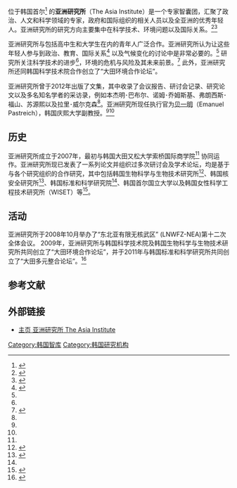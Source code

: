位于韩国首尔<ref name="taibook">{{cite book |last=Pastreich |first=Emanuel |authorlink= |title=Selected Publications of The Asia Institute |url= |accessdate=2013-02-11 |year=2012 |publisher=The Asia Institute |location=Seoul |isbn=978-89-969848-0-1 |page=4}}</ref> 的'''亚洲研究所'''（The Asia Institute）是一个专家智囊团，汇聚了政治、人文和科学领域的专家，政府和国际组织的相关人员以及全亚洲的优秀年轻人。亚洲研究所的研究方向主要集中在科学技术、环境问题以及国际关系。<ref>{{cite web
 |url          = http://www.ytn.co.kr/_ln/0101_201211030510297393
 |title        = 동북아 갈등, 장기적 대응 병행해야
 |date         = 2012-11-03
 |website      = http://www.ytn.co.kr/
 |publisher    = YTN News
 |accessdate   = 2012-11-03
 |archive-date = 2013-12-30
 |archive-url  = https://web.archive.org/web/20131230235959/http://www.ytn.co.kr/_ln/0101_201211030510297393
 |dead-url     = no
}}</ref><ref name="asiatimesonline">{{cite web |url=http://www.atimes.com/atimes/Korea/NL01Dg01.html |title=A new kind of scholar breaks ground in Korea |last=Arvind |first=Subadra |date=1 December 2012 |publisher=Asia Times Online |accessdate=2 December 2012 |archive-date=2016-03-25 |archive-url=https://web.archive.org/web/20160325132727/http://www.atimes.com/atimes/Korea/NL01Dg01.html |dead-url=no }}</ref> 

亚洲研究所与包括高中生和大学生在内的青年人广泛合作。亚洲研究所认为让这些年轻人参与到政治、教育、国际关系<ref name="Yalejournal">{{cite journal |last=Simon |first=Ian D. |year=2011 |title=Plans of Mice and Men: From Bench Science to Science Policy |journal=Yale J. Biol. Med. |volume=84 |issue=3 |pages=237–242 |publisher=Yale University |url=http://www.ncbi.nlm.nih.gov/pmc/articles/PMC3178853/ |accessdate=14 November 2012 |archive-date=2019-12-16 |archive-url=https://web.archive.org/web/20191216220602/https://www.ncbi.nlm.nih.gov/pmc/articles/PMC3178853/ |dead-url=no }}</ref> 以及气候变化的讨论中是非常必要的。<ref name="asiatimesonline" />  研究所关注科学技术的进步<ref name="Yalejournal" />，环境的危机与风险及其未来前景。<ref name="feffer">{{cite web
 |url          = http://nautilus.org/napsnet/napsnet-policy-forum/wenchuan-as-eco-city/#axzz2dETs6Hxp
 |title        = Policy Forum 08-047: Wenchuan as Eco-City
 |last1        = Pastreich
 |first1       = Emanuel
 |last2        = Feffer
 |first2       = John
 |date         = 2008-06-17
 |website      = http://nautilus.org/
 |publisher    = Nautilus
 |accessdate   = 2012-02-11
 |archive-date = 2012-04-15
 |archive-url  = https://web.archive.org/web/20120415135111/http://nautilus.org/napsnet/napsnet-policy-forum/wenchuan-as-eco-city/#axzz2dETs6Hxp
 |dead-url     = no
}}</ref>  此外，亚洲研究所还同韩国科学技术院合作创立了“大田环境合作论坛”。 

亚洲研究所曾于2012年出版了文集，其中收录了会议报告、研讨会记录、研究论文以及多名知名学者的采访录，例如本杰明･巴布尔、诺姆･乔姆斯基、弗朗西斯･福山、苏源熙以及拉里･威尔克森<ref name="taibook" />。亚洲研究所现任执行官为[[贝一明|贝一明]]（Emanuel Pastreich），韩国庆熙大学副教授。<ref name="asiatimesonline" /><ref name="taibook" />
==历史==
亚洲研究所成立于2007年，最初与韩国大田又松大学索桥国际商学院<ref name="feffer" /> 协同运作。亚洲研究所现已发表了一系列论文并组织过多次研讨会及学术论坛，均是基于与各个研究组织的合作研究，其中包括韩国生物科学与生物技术研究所<ref name="#1">{{cite web
 |url          = http://www.bioin.or.kr/board.do?cmd=view&bid=policy_rep&num=191808
 |title        = Approaches to International Collaboration in Korean Biotechnology
 |last         = Pastreich
 |first        = Emanuel
 |date         = 2009-10-19
 |website      = http://www.bioin.or.kr/
 |publisher    = Biotech Information Portal
 |accessdate   = 2013-02-11
 |archive-date = 2013-12-30
 |archive-url  = https://web.archive.org/web/20131230234033/http://www.bioin.or.kr/board.do?cmd=view&bid=policy_rep&num=191808
 |dead-url     = no
}}</ref>、韩国核安全研究所<ref>{{cite web
 |url          = http://www.asia-institute.org/wp-content/uploads/2012/09/2010-05-01-A-Survey-of-the-Nuclear-Safety-Infrastructure-in-Southeast-Asia-and-Prospects-for-the-Future1.pdf
 |title        = The Asia Institute Report for the Korea Institute of Nuclear Safety: A Survey of Nuclear Safety Infrastructure in Southeast Asia and Prospects for the Future
 |last1        = Pastreich
 |first1       = Emanuel
 |last2        = Butakov
 |first2       = Sergey
 |last3        = Delorme
 |first3       = Michael
 |date         = 2010-05-01
 |website      = http://asia-institute.org
 |publisher    = The Asia Institute
 |accessdate   = 2011-02-11
 |archive-date = 2015-09-23
 |archive-url  = https://web.archive.org/web/20150923175230/http://www.asia-institute.org/wp-content/uploads/2012/09/2010-05-01-A-Survey-of-the-Nuclear-Safety-Infrastructure-in-Southeast-Asia-and-Prospects-for-the-Future1.pdf
 |dead-url     = no
}}</ref>、韩国标准和科学研究院<ref name="#1"/>、韩国首尔国立大学以及韩国女性科学工程技术研究所（WISET）等<ref>{{Cite web |url=http://www.asia-institute.org/2012/12/14/centre-for-women-in-science-engineering-and-technology-as-a-unesco-centre/#more-738/ |title=Centre for Women in Science, Engineering and Technology as a UNESCO Centre, The Asia Institute Report |accessdate=2013-08-28 |archive-date=2015-09-23 |archive-url=https://web.archive.org/web/20150923175228/http://www.asia-institute.org/2012/12/14/centre-for-women-in-science-engineering-and-technology-as-a-unesco-centre/#more-738/ |dead-url=no }}</ref>。
==活动==
亚洲研究所于2008年10月举办了“东北亚有限无核武区” (LNWFZ-NEA)第十二次全体会议。 
2009年，亚洲研究所与韩国科学技术院及韩国生物科学与生物技术研究所共同创立了“大田环境合作论坛”，并于2011年与韩国标准和科学研究所共同创立了“大田多元整合论坛”。<ref>{{cite web
 |url          = http://www.koreaittimes.com/story/13658/global-convergence-forum-%E2%80%98industry-convergence-key%E2%80%99
 |title        = Global Convergence Forum - ‘Industry Convergence is the Key’
 |last         = Kim
 |first        = Yea-rim
 |date         = 2011-03-22
 |website      = 
 |publisher    = Korea IT Times
 |accessdate   = 2013-02-11
 |archive-date = 2013-12-30
 |archive-url  = https://web.archive.org/web/20131230234308/http://www.koreaittimes.com/story/13658/global-convergence-forum-%E2%80%98industry-convergence-key%E2%80%99
 |dead-url     = no
}}</ref>
==参考文献==
{{reflist|2}}

==外部链接==
*[https://web.archive.org/web/20190922061026/http://www.asia-institute.org/ 主页 亚洲研究所 The Asia Institute]

[[Category:韩国智库|Category:韩国智库]]
[[Category:韩国研究机构|Category:韩国研究机构]]